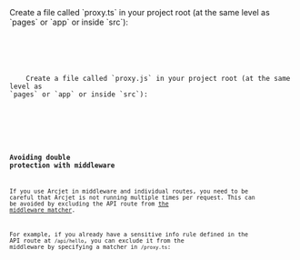 
<SelectableContent client:load syncKey="language" frameworkSwitcher>
  <div slot="TS" slotIdx="1">
    Create a file called `proxy.ts` in your project root (at the same level as
`pages` or `app` or inside `src`):

<Code
  code={MiddlewareTS}
  lang="ts"
  title="/proxy.ts"
/>
  </div>
  <div slot="JS" slotIdx="2">
    Create a file called `proxy.js` in your project root (at the same level as
`pages` or `app` or inside `src`):

<Code
  code={MiddlewareJS}
  lang="js"
  title="/proxy.js"
/>
  </div>
</SelectableContent>

### Avoiding double protection with middleware

If you use Arcjet in middleware and individual routes, you need to be careful
that Arcjet is not running multiple times per request. This can be avoided by
excluding the API route from [the middleware
matcher](https://nextjs.org/docs/app/api-reference/file-conventions/proxy#matcher).

For example, if you already have a sensitive info rule defined in the API route
at `/api/hello`, you can exclude it from the middleware by specifying a matcher
in `/proxy.ts`:

<Code code={MiddlewareMatcher} lang="ts" title="/middleware.ts" />

